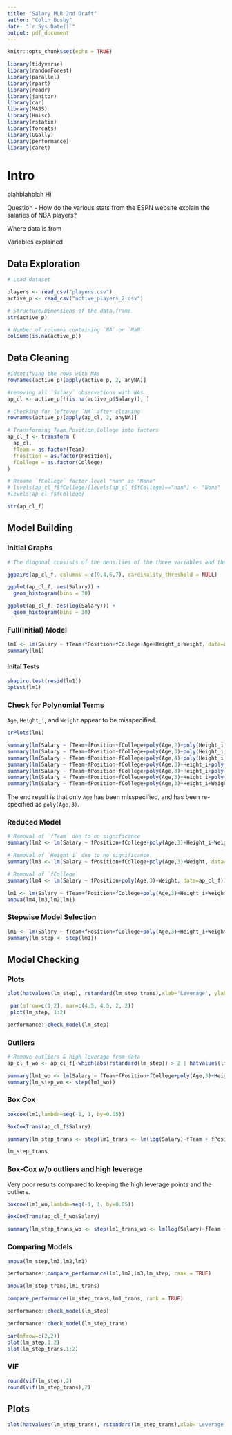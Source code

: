 ```yaml
---
title: "Salary MLR 2nd Draft"
author: "Colin Busby"
date: "`r Sys.Date()`"
output: pdf_document
---
```


```r
knitr::opts_chunk$set(echo = TRUE)
```

```r
library(tidyverse)
library(randomForest)
library(parallel)
library(rpart)
library(readr)
library(janitor)
library(car)
library(MASS)
library(Hmisc)
library(rstatix)
library(forcats)
library(GGally)
library(performance)
library(caret)
```

# Intro

blahblahblah Hi

Question - How do the various stats from the ESPN website explain the salaries of NBA players?

Where data is from

Variables explained

## Data Exploration

```r
# Load dataset

players <- read_csv("players.csv")
active_p <- read_csv("active_players_2.csv")
```

```r
# Structure/Dimensions of the data.frame
str(active_p)
```

```r
# Number of columns containing `NA` or `NaN`
colSums(is.na(active_p))
```

## Data Cleaning

```r
#identifying the rows with NAs
rownames(active_p)[apply(active_p, 2, anyNA)]

#removing all `Salary` observations with NAs
ap_cl <- active_p[!(is.na(active_p$Salary)), ]
```

```r
# Checking for leftover `NA` after cleaning
rownames(active_p)[apply(ap_cl, 2, anyNA)]
```

```r
# Transforming Team,Position,College into factors
ap_cl_f <- transform (
  ap_cl,
  fTeam = as.factor(Team),
  fPosition = as.factor(Position),
  fCollege = as.factor(College)
)
```

```r
# Rename `fCollege` factor level "nan" as "None"
# levels(ap_cl_f$fCollege)[levels(ap_cl_f$fCollege)=="nan"] <- "None"
#levels(ap_cl_f$fCollege)
```

```r
str(ap_cl_f)
```

## Model Building

### Initial Graphs

```r
# The diagonal consists of the densities of the three variables and the upper panels consist of the correlation coefficients between the variables.

ggpairs(ap_cl_f, columns = c(9,4,6,7), cardinality_threshold = NULL)
```

```r
ggplot(ap_cl_f, aes(Salary)) +
  geom_histogram(bins = 30)
```

```r
ggplot(ap_cl_f, aes(log(Salary))) +
  geom_histogram(bins = 30)
```

### Full(Initial) Model

```r
lm1 <- lm(Salary ~ fTeam+fPosition+fCollege+Age+Height_i+Weight, data=ap_cl_f)
summary(lm1)
```

#### Inital Tests

```r
shapiro.test(resid(lm1))
bptest(lm1)
```

### Check for Polynomial Terms

`Age`, `Height_i`, and `Weight` appear to be misspecified.

```r
crPlots(lm1)
```

```r
summary(lm(Salary ~ fTeam+fPosition+fCollege+poly(Age,2)+poly(Height_i,2)+poly(Weight,2), data=ap_cl_f))
summary(lm(Salary ~ fTeam+fPosition+fCollege+poly(Age,3)+poly(Height_i,3)+poly(Weight,3), data=ap_cl_f))
summary(lm(Salary ~ fTeam+fPosition+fCollege+poly(Age,4)+poly(Height_i,4)+poly(Weight,4), data=ap_cl_f))
summary(lm(Salary ~ fTeam+fPosition+fCollege+poly(Age,3)+Height_i+poly(Weight,2), data=ap_cl_f))
summary(lm(Salary ~ fTeam+fPosition+fCollege+poly(Age,3)+Height_i+poly(Weight,3), data=ap_cl_f))
summary(lm(Salary ~ fTeam+fPosition+fCollege+poly(Age,3)+Height_i+poly(Weight,4), data=ap_cl_f))
summary(lm(Salary ~ fTeam+fPosition+fCollege+poly(Age,3)+Height_i+Weight, data=ap_cl_f))
```

The end result is that only `Age` has been misspecified, and has been re-specified as `poly(Age,3)`.

### Reduced Model

```r
# Removal of `fTeam` due to no significance
summary(lm2 <- lm(Salary ~ fPosition+fCollege+poly(Age,3)+Height_i+Weight, data=ap_cl_f))
```

```r
# Removal of `Height_i` due to no significance
summary(lm3 <- lm(Salary ~ fPosition+fCollege+poly(Age,3)+Weight, data=ap_cl_f))
```

```r
# Removal of `fCollege`
summary(lm4 <- lm(Salary ~ fPosition+poly(Age,3)+Weight, data=ap_cl_f))
```

```r
lm1 <- lm(Salary ~ fTeam+fPosition+fCollege+poly(Age,3)+Height_i+Weight, data=ap_cl_f)
anova(lm4,lm3,lm2,lm1)
```

### Stepwise Model Selection

```r
lm1 <- lm(Salary ~ fTeam+fPosition+fCollege+poly(Age,3)+Height_i+Weight, data=ap_cl_f)
summary(lm_step <- step(lm1))
```

## Model Checking

### Plots

```r
plot(hatvalues(lm_step), rstandard(lm_step_trans),xlab='Leverage', ylab='Standardized Residuals')
```


```r
 par(mfrow=c(1,2), mar=c(4.5, 4.5, 2, 2))
 plot(lm_step, 1:2)
```

```r
performance::check_model(lm_step)
```

### Outliers

```r
# Remove outliers & high leverage from data
ap_cl_f_wo <- ap_cl_f[-which(abs(rstandard(lm_step)) > 2 | hatvalues(lm_step) > .1),]
```

```r
summary(lm1_wo <- lm(Salary ~ fTeam+fPosition+fCollege+poly(Age,3)+Height_i+Weight, data=ap_cl_f_wo))
summary(lm_step_wo <- step(lm1_wo))
```

### Box Cox

```r
boxcox(lm1,lambda=seq(-1, 1, by=0.05))
```

```r
BoxCoxTrans(ap_cl_f$Salary)
```

```r
summary(lm_step_trans <- step(lm1_trans <- lm(log(Salary)~fTeam + fPosition + fCollege + poly(Age,3) + Height_i + Weight, data = ap_cl_f)))
```

```r
lm_step_trans
```

### Box-Cox w/o outliers and high leverage

Very poor results compared to keeping the high leverage points and the outliers.

```r
boxcox(lm1_wo,lambda=seq(-1, 1, by=0.05))
```

```r
BoxCoxTrans(ap_cl_f_wo$Salary)
```

```r
summary(lm_step_trans_wo <- step(lm1_trans_wo <- lm(log(Salary)~fTeam + fPosition + fCollege + poly(Age,3) + Height_i + Weight, data = ap_cl_f_wo)))
```


### Comparing Models

```r
anova(lm_step,lm3,lm2,lm1)
```

```r
performance::compare_performance(lm1,lm2,lm3,lm_step, rank = TRUE)
```

```r
anova(lm_step_trans,lm1_trans)
```

```r
compare_performance(lm_step_trans,lm1_trans, rank = TRUE)
```

```r
performance::check_model(lm_step)
```

```r
performance::check_model(lm_step_trans)
```

```r
par(mfrow=c(2,2))
plot(lm_step,1:2)
plot(lm_step_trans,1:2)
```


### VIF

```r
round(vif(lm_step),2)
round(vif(lm_step_trans),2)
```

## Plots

```r
plot(hatvalues(lm_step_trans), rstandard(lm_step_trans),xlab='Leverage', ylab='Standardized Residuals')
```

